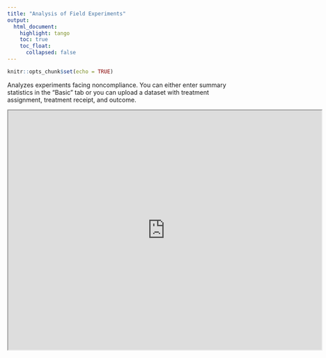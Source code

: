 ```yaml
---
title: "Analysis of Field Experiments"
output: 
  html_document:
    highlight: tango
    toc: true
    toc_float:
      collapsed: false
---
```

  
```r
knitr::opts_chunk$set(echo = TRUE)
```

Analyzes experiments facing noncompliance.  You can either enter summary statistics in the “Basic” tab or you can upload a dataset with treatment assignment, treatment receipt, and outcome.

<iframe src="https://egap.shinyapps.io/gotv-app/" height="550" width="720"></iframe>
  